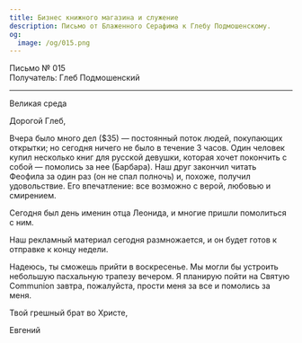 ```yaml
---
title: Бизнес книжного магазина и служение
description: Письмо от Блаженного Серафима к Глебу Подмошенскому.
og:
  image: /og/015.png
---
```


<div style={{textAlign:'right', fontFamily:'monospace'}}>Письмо № 015</div>
<div style={{textAlign:'left', fontFamily:'monospace'}}>Получатель: Глеб Подмошенский</div>

---

Великая среда

Дорогой Глеб,

Вчера было много дел ($35) — постоянный поток людей, покупающих открытки; но сегодня ничего не было в течение 3 часов. Один человек купил несколько книг для русской девушки, которая хочет покончить с собой — помолись за нее (Барбара). Наш друг закончил читать Феофила за один раз (он не спал полночь) и, похоже, получил удовольствие. Его впечатление: все возможно с верой, любовью и смирением.

Сегодня был день именин отца Леонида, и многие пришли помолиться с ним.

Наш рекламный материал сегодня размножается, и он будет готов к отправке к концу недели.

Надеюсь, ты сможешь прийти в воскресенье. Мы могли бы устроить небольшую пасхальную трапезу вечером. Я планирую пойти на Святую Communion завтра, пожалуйста, прости меня за все и помолись за меня.

Твой грешный брат во Христе,

Евгений